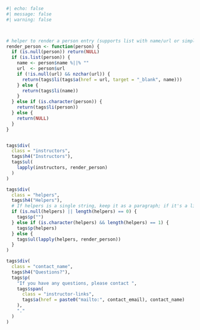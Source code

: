 
```r
#| echo: false
#| message: false
#| warning: false



# helper to render a person entry (supports list with name/url or simple character)
render_person <- function(person) {
  if (is.null(person)) return(NULL)
  if (is.list(person)) {
    name <- person$name %||% ""
    url  <- person$url
    if (!is.null(url) && nzchar(url)) {
      return(tags$li(tags$a(href = url, target = "_blank", name)))
    } else {
      return(tags$li(name))
    }
  } else if (is.character(person)) {
    return(tags$li(person))
  } else {
    return(NULL)
  }
}


tags$div(
  class = "instructors",
  tags$h4("Instructors"),
  tags$ul(
    lapply(instructors, render_person)
  )
)

tags$div(
  class = "helpers",
  tags$h4("Helpers"),
  # If helpers is a single string, keep it as a paragraph; if it's a list/vector render as list
  if (is.null(helpers) || length(helpers) == 0) {
    tags$p("") 
  } else if (is.character(helpers) && length(helpers) == 1) {
    tags$p(helpers)
  } else {
    tags$ul(lapply(helpers, render_person))
  }
)

tags$div(
  class = "contact_name",
  tags$h4("Questions?"),
  tags$p(
    "If you have any questions, please contact ",
    tags$span(
      class = "instructor-links",
      tags$a(href = paste0("mailto:", contact_email), contact_name)
    ),
    "."
  )
)
```

